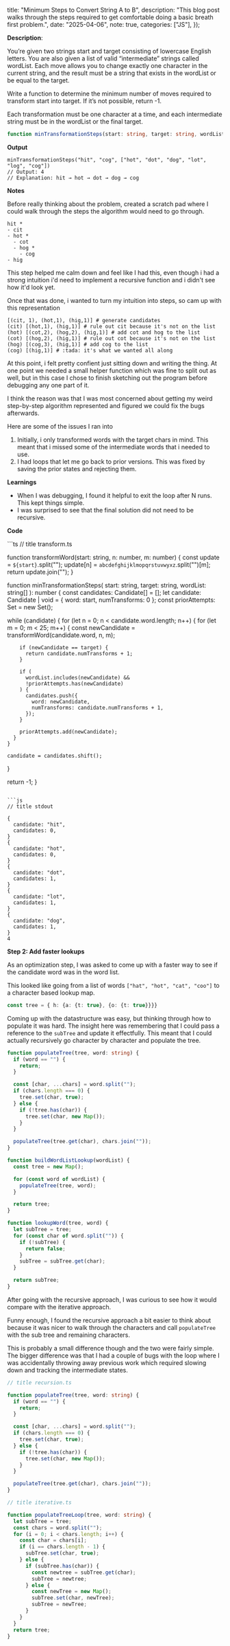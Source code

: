 
  title: "Minimum Steps to Convert String A to B",
  description: "This blog post walks through the steps required to get comfortable doing a basic breath first problem.",
  date: "2025-04-06",
  note: true,
  categories: ["JS"],
});



**Description**:

You’re given two strings start and target consisting of lowercase English letters. You are also given a list of valid “intermediate” strings called wordList. Each move allows you to change exactly one character in the current string, and the result must be a string that exists in the wordList or be equal to the target.

Write a function to determine the minimum number of moves required to transform start into target. If it’s not possible, return -1.

Each transformation must be one character at a time, and each intermediate string must be in the wordList or the final target.


```ts 
function minTransformationSteps(start: string, target: string, wordList: string[]): number
```

**Output** 
```
minTransformationSteps("hit", "cog", ["hot", "dot", "dog", "lot", "log", "cog"])
// Output: 4
// Explanation: hit → hot → dot → dog → cog
```



**Notes**

Before really thinking about the problem, created a scratch pad where I could walk through the steps the algorithm would need to go through.


```
hit *
- cit
- hot *
  - cot
  - hog *
    - cog
- hig 
```

This step helped me calm down and feel like I had this, even though i had a strong intuition i'd need to implement a recursive function and i didn't see how it'd look yet.

Once that was done, i wanted to turn my intuition into steps, so cam up with this representation

```
[(cit, 1), (hot,1), (hig,1)] # generate candidates
(cit) [(hot,1), (hig,1)] # rule out cit because it's not on the list
(hot) [(cot,2), (hog,2), (hig,1)] # add cot and hog to the list
(cot) [(hog,2), (hig,1)] # rule out cot because it's not on the list 
(hog) [(cog,3), (hig,1)] # add cog to the list 
(cog) [(hig,1)] # :tada: it's what we wanted all along
```


At this point, i felt pretty confient just sitting down and writing the thing. At one point we needed a small helper function which was fine to split out as well, but in this case I chose to finish sketching out the program before debugging any one part of it.

I think the reason was that I was most concerned about getting my weird step-by-step algorithm represented and figured we could fix the bugs afterwards.

Here are some of the issues I ran into

1. Initially, i only transformed words with the target chars in mind. This meant that i missed some of the intermediate words that i needed to use.
2. I had loops that let me go back to prior versions. This was fixed by saving the prior states and rejecting them.


**Learnings**
* When I was debugging, I found it helpful to exit the loop after N runs. This kept things simple.
* I was surprised to see that the final solution did not need to be recursive.

**Code**

<Tabs>
```ts 
// title transform.ts 

function transformWord(start: string, n: number, m: number) {
  const update = `${start}`.split("");
  update[n] = `abcdefghijklmopqrstuvwyxz`.split("")[m];
  return update.join("");
}

function minTransformationSteps(
  start: string,
  target: string,
  wordList: string[]
): number {
  const candidates: Candidate[] = [];
  let candidate: Candidate | void = { word: start, numTransforms: 0 };
  const priorAttempts: Set<string> = new Set();

  while (candidate) {
    for (let n = 0; n < candidate.word.length; n++) {
      for (let m = 0; m < 25; m++) {
        const newCandidate = transformWord(candidate.word, n, m);

        if (newCandidate == target) {
          return candidate.numTransforms + 1;
        }

        if (
          wordList.includes(newCandidate) &&
          !priorAttempts.has(newCandidate)
        ) {
          candidates.push({
            word: newCandidate,
            numTransforms: candidate.numTransforms + 1,
          });
        }

        priorAttempts.add(newCandidate);
      }
    }

    candidate = candidates.shift();
  }

  return -1;
}
``` 

```js 
// title stdout

{
  candidate: "hit",
  candidates: 0,
}
{
  candidate: "hot",
  candidates: 0,
}
{
  candidate: "dot",
  candidates: 1,
}
{
  candidate: "lot",
  candidates: 1,
}
{
  candidate: "dog",
  candidates: 1,
}
4
```
</Tabs>

**Step 2: Add faster lookups**

As an optimization step, I was asked to come up with a faster way to see if the candidate word was in the word list.

This looked like going from a list of words `["hat", "hot", "cat", "coo"]` to a character based lookup map.

```ts
const tree = { h: {a: {t: true}, {o: {t: true}}}}
```

Coming up with the datastructure was easy, but thinking through how to populate it was hard. The insight here was remembering that I could pass a reference to the `subTree` and update it effectfully. This meant that I could actually recursively go character by character and populate the tree.


```ts 
function populateTree(tree, word: string) {
  if (word == "") {
    return;
  }

  const [char, ...chars] = word.split("");
  if (chars.length === 0) {
    tree.set(char, true);
  } else {
    if (!tree.has(char)) {
      tree.set(char, new Map());
    }
  }

  populateTree(tree.get(char), chars.join(""));
}

function buildWordListLookup(wordList) {
  const tree = new Map();

  for (const word of wordList) {
    populateTree(tree, word);
  }

  return tree;
}

function lookupWord(tree, word) {
  let subTree = tree;
  for (const char of word.split("")) {
    if (!subTree) {
      return false;
    }
    subTree = subTree.get(char);
  }

  return subTree;
}
```

After going with the recursive approach, I was curious to see how it would compare with the iterative approach.

Funny enough, I found the recursive approach a bit easier to think about because it was nicer to walk through the characters and call `populateTree` with the sub tree and remaining characters. 

This is probably a small difference though and the two were fairly simple. The bigger difference was that I had a couple of bugs with the loop where I was accidentally throwing away previous work which required slowing down and tracking the intermediate states.

<Tabs>

```ts 
// title recursion.ts

function populateTree(tree, word: string) {
  if (word == "") {
    return;
  }

  const [char, ...chars] = word.split("");
  if (chars.length === 0) {
    tree.set(char, true);
  } else {
    if (!tree.has(char)) {
      tree.set(char, new Map());
    }
  }

  populateTree(tree.get(char), chars.join(""));
}
```

```ts 
// title iterative.ts 

function populateTreeLoop(tree, word: string) {
  let subTree = tree;
  const chars = word.split("");
  for (i = 0; i < chars.length; i++) {
    const char = chars[i];
    if (i == chars.length - 1) {
      subTree.set(char, true);
    } else {
      if (subTree.has(char)) {
        const newtree = subTree.get(char);
        subTree = newtree;
      } else {
        const newTree = new Map();
        subTree.set(char, newTree);
        subTree = newTree;
      }
    }
  }
  return tree;
}
```
</Tabs>